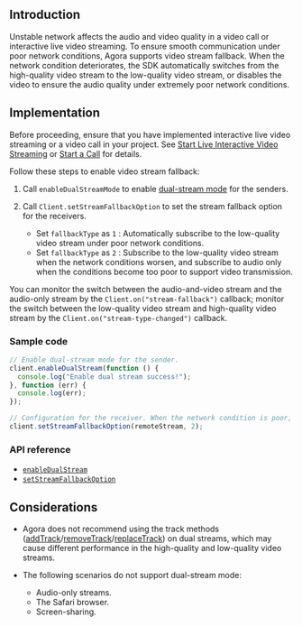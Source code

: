 <PlatformWrapper platform="web">

## Introduction

Unstable network affects the audio and video quality in a video call or interactive live video streaming. To ensure smooth communication under poor network conditions, Agora supports video stream fallback. When the network condition deteriorates, the SDK automatically switches from the high-quality video stream to the low-quality video stream, or disables the video to ensure the audio quality under extremely poor network conditions.


## Implementation

Before proceeding, ensure that you have implemented interactive live video streaming or a video call in your project. See [Start Live Interactive Video Streaming](../quickstart-guide/start-video-streaming) or [Start a Call](start_call_web) for details.

Follow these steps to enable video stream fallback:

1. Call `enableDualStreamMode` to enable [dual-stream mode](../reference/glossary#dual-stream-mode) for the senders.

2. Call `Client.setStreamFallbackOption` to set the stream fallback option for the receivers.
	- Set `fallbackType` as `1` : Automatically subscribe to the low-quality video stream under poor network conditions.
	- Set `fallbackType` as `2` : Subscribe to the low-quality video stream when the network conditions worsen, and subscribe to audio only when the conditions become too poor to support video transmission.


You can monitor the switch between the audio-and-video stream and the audio-only stream by the `Client.on("stream-fallback")` callback; monitor the switch between the low-quality video stream and high-quality video stream by the `Client.on("stream-type-changed")` callback.

### Sample code

```javascript
// Enable dual-stream mode for the sender.
client.enableDualStream(function () {
  console.log("Enable dual stream success!");
}, function (err) {
  console.log(err);
});

// Configuration for the receiver. When the network condition is poor, receive audio only.
client.setStreamFallbackOption(remoteStream, 2);
```

### API reference

- [`enableDualStream`](https://docs.agora.io/en/Interactive%20Broadcast/API%20Reference/web/interfaces/agorartc.client.html#enabledualstream)
- [`setStreamFallbackOption`](https://docs.agora.io/en/Interactive%20Broadcast/API%20Reference/web/interfaces/agorartc.client.html#setstreamfallbackoption)

## Considerations

- Agora does not recommend using the track methods ([addTrack](https://docs.agora.io/en/Interactive%20Broadcast/API%20Reference/web/interfaces/agorartc.stream.html#addtrack)/[removeTrack](https://docs.agora.io/en/Interactive%20Broadcast/API%20Reference/web/interfaces/agorartc.stream.html#removetrack)/[replaceTrack](https://docs.agora.io/en/Interactive%20Broadcast/API%20Reference/web/interfaces/agorartc.stream.html#replacetrack)) on dual streams, which may cause different performance in the high-quality and low-quality video streams.

- The following scenarios do not support dual-stream mode:
  - Audio-only streams.
  - The Safari browser.
  - Screen-sharing.

</PlatformWrapper>